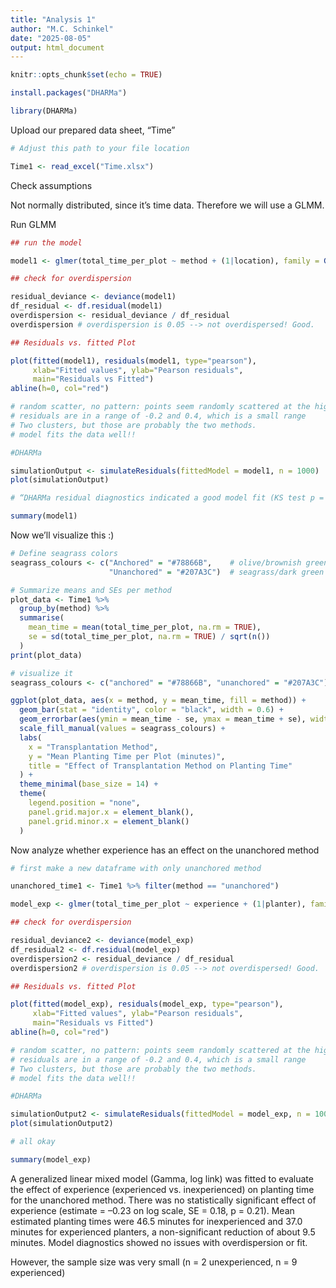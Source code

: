 ```yaml
---
title: "Analysis 1"
author: "M.C. Schinkel"
date: "2025-08-05"
output: html_document
---
```


```r
knitr::opts_chunk$set(echo = TRUE)
```

```r
install.packages("DHARMa")

library(DHARMa)

```

Upload our prepared data sheet, "Time"

```r
# Adjust this path to your file location

Time1 <- read_excel("Time.xlsx")

```

Check assumptions

Not normally distributed, since it's time data. Therefore we will use a GLMM.

Run GLMM

```r

## run the model

model1 <- glmer(total_time_per_plot ~ method + (1|location), family = Gamma(link="log"), data=Time1)

## check for overdispersion

residual_deviance <- deviance(model1)
df_residual <- df.residual(model1)
overdispersion <- residual_deviance / df_residual
overdispersion # overdispersion is 0.05 --> not overdispersed! Good.

## Residuals vs. fitted Plot

plot(fitted(model1), residuals(model1, type="pearson"),
     xlab="Fitted values", ylab="Pearson residuals",
     main="Residuals vs Fitted")
abline(h=0, col="red")

# random scatter, no pattern: points seem randomly scattered at the high and low fitted values. 
# residuals are in a range of -0.2 and 0.4, which is a small range
# Two clusters, but those are probably the two methods.
# model fits the data well!!

#DHARMa

simulationOutput <- simulateResiduals(fittedModel = model1, n = 1000)
plot(simulationOutput)

# “DHARMa residual diagnostics indicated a good model fit (KS test p = 0.97, dispersion test p = 0.29, outlier test p = 1). No overdispersion, outliers, or significant deviations from model assumptions were detected. Warnings about quantile regressions reflect the small sample size, not issues with model fit.”

summary(model1)
```

Now we'll visualize this :)

```r

# Define seagrass colors
seagrass_colours <- c("Anchored" = "#78866B",    # olive/brownish green
                      "Unanchored" = "#207A3C")  # seagrass/dark green

# Summarize means and SEs per method
plot_data <- Time1 %>%
  group_by(method) %>%
  summarise(
    mean_time = mean(total_time_per_plot, na.rm = TRUE),
    se = sd(total_time_per_plot, na.rm = TRUE) / sqrt(n())
  )
print(plot_data)

# visualize it
seagrass_colours <- c("anchored" = "#78866B", "unanchored" = "#207A3C")

ggplot(plot_data, aes(x = method, y = mean_time, fill = method)) +
  geom_bar(stat = "identity", color = "black", width = 0.6) +
  geom_errorbar(aes(ymin = mean_time - se, ymax = mean_time + se), width = 0.2) +
  scale_fill_manual(values = seagrass_colours) +
  labs(
    x = "Transplantation Method",
    y = "Mean Planting Time per Plot (minutes)",
    title = "Effect of Transplantation Method on Planting Time"
  ) +
  theme_minimal(base_size = 14) +
  theme(
    legend.position = "none",
    panel.grid.major.x = element_blank(),
    panel.grid.minor.x = element_blank()
  )

```

Now analyze whether experience has an effect on the unanchored method

```r

# first make a new dataframe with only unanchored method

unanchored_time1 <- Time1 %>% filter(method == "unanchored")

model_exp <- glmer(total_time_per_plot ~ experience + (1|planter), family = Gamma(link = "log"), data = unanchored_time1)

## check for overdispersion

residual_deviance2 <- deviance(model_exp)
df_residual2 <- df.residual(model_exp)
overdispersion2 <- residual_deviance / df_residual
overdispersion2 # overdispersion is 0.05 --> not overdispersed! Good.

## Residuals vs. fitted Plot

plot(fitted(model_exp), residuals(model_exp, type="pearson"),
     xlab="Fitted values", ylab="Pearson residuals",
     main="Residuals vs Fitted")
abline(h=0, col="red")

# random scatter, no pattern: points seem randomly scattered at the high and low fitted values. 
# residuals are in a range of -0.2 and 0.4, which is a small range
# Two clusters, but those are probably the two methods.
# model fits the data well!!

#DHARMa

simulationOutput2 <- simulateResiduals(fittedModel = model_exp, n = 1000)
plot(simulationOutput2)

# all okay

summary(model_exp)
```

A generalized linear mixed model (Gamma, log link) was fitted to evaluate the effect of experience (experienced vs. inexperienced) on planting time for the unanchored method. There was no statistically significant effect of experience (estimate = –0.23 on log scale, SE = 0.18, p = 0.21). Mean estimated planting times were 46.5 minutes for inexperienced and 37.0 minutes for experienced planters, a non-significant reduction of about 9.5 minutes. Model diagnostics showed no issues with overdispersion or fit.

However, the sample size was very small (n = 2 unexperienced, n = 9 experienced)
